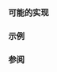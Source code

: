 {{cpp/types/traits/is|1=is_reference
|description=
如果 {{tt|T}} 是引用类型（左值引用或右值引用），那么提供的成员常量 {{tt|value}} 等于 {{c|true}}。对于其它任何类型，{{tt|value}} 等于 {{c|false}}。
|inherit_desc={{tt|T}} 是引用类型
}}

===可能的实现===
{{eq fun
|1=
template&lt;class T&gt; struct is_reference : std::false_type {};
template&lt;class T&gt; struct is_reference&lt;T&amp;&gt; : std::true_type {};
template&lt;class T&gt; struct is_reference&lt;T&amp;&amp;&gt; : std::true_type {};
}}

===示例===
{{example
|code=
#include &lt;iostream&gt;
#include &lt;type_traits&gt;

class A {};

int main() 
{
#   define REF(x) &lt;&lt; #x " ?: " &lt;&lt; x &lt;&lt; '\n'
    std::cout &lt;&lt; std::boolalpha
    REF(std::is_reference_v&lt;A&gt;)
    REF(std::is_reference_v&lt;A&amp;&gt;)
    REF(std::is_reference_v&lt;A&amp;&amp;&gt;)
    REF(std::is_reference_v&lt;long&gt;)
    REF(std::is_reference_v&lt;long&amp;&gt;)
    REF(std::is_reference_v&lt;long&amp;&amp;&gt;)
    REF(std::is_reference_v&lt;double*&gt;)
    REF(std::is_reference_v&lt;double*&amp;&gt;)
    REF(std::is_reference_v&lt;double*&amp;&amp;&gt;);
#   undef REF
}
|output=
std::is_reference_v&lt;A&gt; ?: false
std::is_reference_v&lt;A&amp;&gt; ?: true
std::is_reference_v&lt;A&amp;&amp;&gt; ?: true
std::is_reference_v&lt;long&gt; ?: false
std::is_reference_v&lt;long&amp;&gt; ?: true
std::is_reference_v&lt;long&amp;&amp;&gt; ?: true
std::is_reference_v&lt;double*&gt; ?: false
std::is_reference_v&lt;double*&amp;&gt; ?: true
std::is_reference_v&lt;double*&amp;&amp;&gt; ?: true
}}

===参阅===
{{dsc begin}}
{{dsc inc|cpp/types/dsc is_lvalue_reference}}
{{dsc inc|cpp/types/dsc is_rvalue_reference}}

{{dsc end}}

{{langlinks|de|en|es|fr|it|ja|pt|ru}}